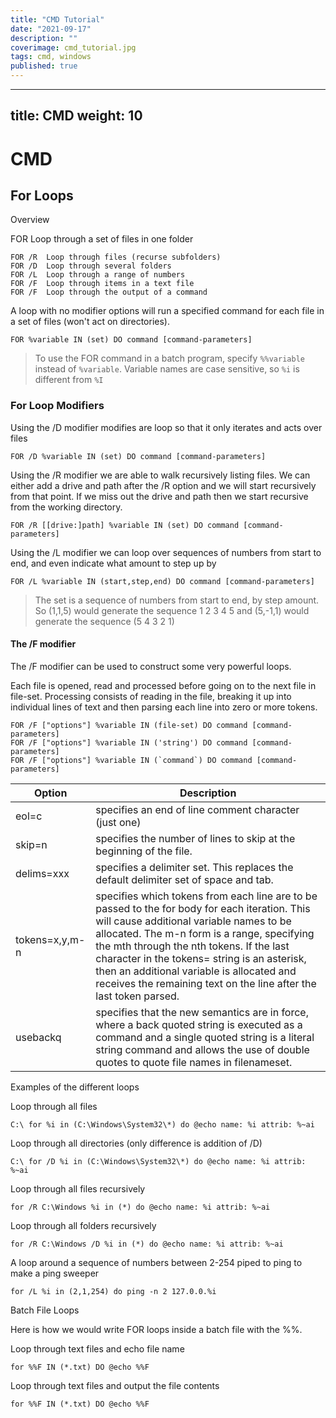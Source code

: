 ```yaml
---
title: "CMD Tutorial"
date: "2021-09-17"
description: ""
coverimage: cmd_tutorial.jpg
tags: cmd, windows
published: true
---
```

---
title: CMD 
weight: 10
---
# CMD

## For Loops

Overview

FOR	Loop through a set of files in one folder
```
FOR /R	Loop through files (recurse subfolders)
FOR /D	Loop through several folders
FOR /L	Loop through a range of numbers
FOR /F	Loop through items in a text file
FOR /F	Loop through the output of a command
```

A loop with no modifier options will run a specified command for each file in a set of files (won't act on directories).
```
FOR %variable IN (set) DO command [command-parameters]
```

> To use the FOR command in a batch program, specify `%%variable` instead of `%variable`. Variable names are case sensitive, so `%i` is different from `%I`

### For Loop Modifiers

Using the /D modifier modifies are loop so that it only iterates and acts over files
```
FOR /D %variable IN (set) DO command [command-parameters]
```

Using the /R modifier we are able to walk recursively listing files. We can either add a drive and path after the /R option and we will start recursively from that point. If we miss out the drive and path then we start recursive from the working directory.
```
FOR /R [[drive:]path] %variable IN (set) DO command [command-parameters]
```

Using the /L modifier we can loop over sequences of numbers from start to end, and even indicate what amount to step up by
```
FOR /L %variable IN (start,step,end) DO command [command-parameters]
```
> The set is a sequence of numbers from start to end, by step amount. So (1,1,5) would generate the sequence 1 2 3 4 5 and (5,-1,1) would generate the sequence (5 4 3 2 1)

#### The /F modifier

The /F modifier can be used to construct some very powerful loops.

Each file is opened, read and processed before going on to the next file in file-set. Processing consists of reading in the file, breaking it up into individual lines of text and then parsing each line into zero or more tokens.
```
FOR /F ["options"] %variable IN (file-set) DO command [command-parameters]
FOR /F ["options"] %variable IN ('string') DO command [command-parameters]
FOR /F ["options"] %variable IN (`command`) DO command [command-parameters]
```

| Option | Description                                                         |
| ------ | ------------------------------------------------------------------- |
| eol=c  | specifies an end of line comment character (just one)               |
| skip=n | specifies the number of lines to skip at the beginning of the file. |
| delims=xxx  | 	specifies a delimiter set.  This replaces the default delimiter set of space and tab. |
| tokens=x,y,m-n |	specifies which tokens from each line are to be passed to the for body for each iteration. This will cause additional variable names to be allocated. The m-n form is a range, specifying the mth through the nth tokens. If the last character in the tokens= string is an asterisk, then an additional variable is allocated and receives the remaining text on the line after the last token parsed. |
| usebackq   |    	specifies that the new semantics are in force, where a back quoted string is executed as a command and a single quoted string is a literal string command and allows the use of double quotes to quote file names in filenameset. |

Examples of the different loops

Loop through all files
```
C:\ for %i in (C:\Windows\System32\*) do @echo name: %i attrib: %~ai
```
Loop through all directories (only difference is addition of /D)
```
C:\ for /D %i in (C:\Windows\System32\*) do @echo name: %i attrib: %~ai
```
Loop through all files recursively
```
for /R C:\Windows %i in (*) do @echo name: %i attrib: %~ai
```
Loop through all folders recursively
```
for /R C:\Windows /D %i in (*) do @echo name: %i attrib: %~ai
```
A loop around a sequence of numbers between 2-254 piped to ping to make a ping sweeper
```
for /L %i in (2,1,254) do ping -n 2 127.0.0.%i
```

Batch File Loops

Here is how we would write FOR loops inside a batch file with the %%.

Loop through text files and echo file name
```
for %%F IN (*.txt) DO @echo %%F
```

Loop through text files and output the file contents
```
for %%F IN (*.txt) DO @echo %%F
```